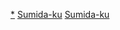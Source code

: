 {{東京都區部行政區劃分類導航|背景作品}}
[[Category:墨田區|*]] 
[[Category:東京都心背景作品|Sumida-ku]]
[[Category:城東地域背景作品|Sumida-ku]]